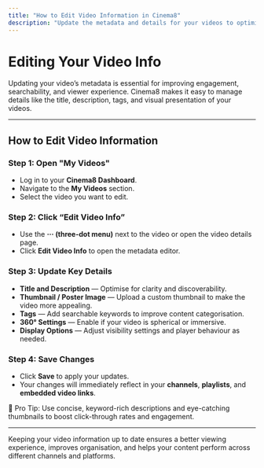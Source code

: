 ---
title: "How to Edit Video Information in Cinema8"
description: "Update the metadata and details for your videos to optimise for better engagement."
---


# Editing Your Video Info

Updating your video’s metadata is essential for improving engagement, searchability, and viewer experience. Cinema8 makes it easy to manage details like the title, description, tags, and visual presentation of your videos.

---

## How to Edit Video Information

<Steps>

### Step 1: Open "My Videos"

- Log in to your **Cinema8 Dashboard**.
- Navigate to the **My Videos** section.
- Select the video you want to edit.

### Step 2: Click “Edit Video Info”

- Use the **··· (three-dot menu)** next to the video or open the video details page.
- Click **Edit Video Info** to open the metadata editor.

### Step 3: Update Key Details

- **Title and Description** — Optimise for clarity and discoverability.
- **Thumbnail / Poster Image** — Upload a custom thumbnail to make the video more appealing.
- **Tags** — Add searchable keywords to improve content categorisation.
- **360° Settings** — Enable if your video is spherical or immersive.
- **Display Options** — Adjust visibility settings and player behaviour as needed.

### Step 4: Save Changes

- Click **Save** to apply your updates.
- Your changes will immediately reflect in your **channels**, **playlists**, and **embedded video links**.

</Steps>

<Callout type="info">
🎯 Pro Tip: Use concise, keyword-rich descriptions and eye-catching thumbnails to boost click-through rates and engagement.
</Callout>

---

Keeping your video information up to date ensures a better viewing experience, improves organisation, and helps your content perform across different channels and platforms.
